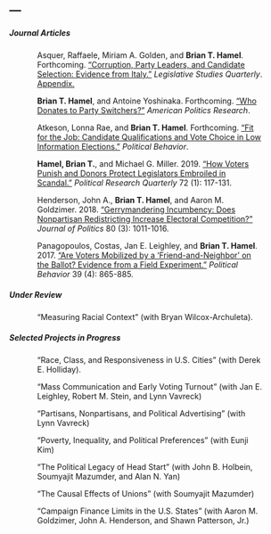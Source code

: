 ---
---

<link rel="stylesheet" href="styles.css" type="text/css">
<link rel="stylesheet" href="site_libs/academicons-1.8.6/css/academicons.css" type="text/css">

##### Journal Articles

<p style="margin-left:50px; margin-right:50px;">
Asquer, Raffaele, Miriam A. Golden, and **Brian T. Hamel**. Forthcoming. ["Corruption, Party Leaders, and Candidate Selection: Evidence from Italy."](files/working/italy_main.pdf) *Legislative Studies Quarterly*. [Appendix.](files/working/italy_appendix.pdf)
</p>

<p style="margin-left:50px; margin-right:50px;">
**Brian T. Hamel**, and Antoine Yoshinaka. Forthcoming. ["Who Donates to Party Switchers?"](https://journals.sagepub.com/doi/full/10.1177/1532673X19858336) *American Politics Research*.
</p>

<p style="margin-left:50px; margin-right:50px;">
Atkeson, Lonna Rae, and **Brian T. Hamel**. Forthcoming. ["Fit for the Job: Candidate Qualifications and Vote Choice in Low Information Elections."](https://link.springer.com/article/10.1007/s11109-018-9486-0) *Political Behavior*.
</p>

<p style="margin-left:50px; margin-right:50px;">
**Hamel, Brian T.**, and Michael G. Miller. 2019. ["How Voters Punish and Donors Protect Legislators Embroiled in Scandal."](https://journals.sagepub.com/doi/full/10.1177/1065912918781044) *Political Research Quarterly* 72 (1): 117-131.
</p>

<p style="margin-left:50px; margin-right:50px;">
Henderson, John A., **Brian T. Hamel**, and Aaron M. Goldzimer. 2018. ["Gerrymandering Incumbency: Does Nonpartisan Redistricting Increase Electoral Competition?"](https://www.journals.uchicago.edu/doi/abs/10.1086/697120) *Journal of Politics* 80 (3): 1011-1016.
</p>

<p style="margin-left:50px; margin-right:50px;">
Panagopoulos, Costas, Jan E. Leighley, and **Brian T. Hamel**. 2017. ["Are Voters Mobilized by a 'Friend-and-Neighbor' on the Ballot? Evidence from a Field Experiment."](https://link.springer.com/article/10.1007/s11109-016-9383-3) *Political Behavior* 39 (4): 865-885.
</p>

##### Under Review

<p style="margin-left:50px; margin-right:50px;">
"Measuring Racial Context" (with Bryan Wilcox-Archuleta). 
</p>

##### Selected Projects in Progress

<p style="margin-left:50px; margin-right:50px;">
"Race, Class, and Responsiveness in U.S. Cities" (with Derek E. Holliday). 
</p>

<p style="margin-left:50px; margin-right:50px;">
"Mass Communication and Early Voting Turnout" (with Jan E. Leighley, Robert M. Stein, and Lynn Vavreck)
</p>

<p style="margin-left:50px; margin-right:50px;">
"Partisans, Nonpartisans, and Political Advertising" (with Lynn Vavreck)
</p>

<p style="margin-left:50px; margin-right:50px;">
"Poverty, Inequality, and Political Preferences" (with Eunji Kim)
</p>

<p style="margin-left:50px; margin-right:50px;">
"The Political Legacy of Head Start" (with John B. Holbein, Soumyajit Mazumder, and Alan N. Yan)
</p>

<p style="margin-left:50px; margin-right:50px;">
"The Causal Effects of Unions" (with Soumyajit Mazumder)
</p>

<p style="margin-left:50px; margin-right:50px;">
"Campaign Finance Limits in the U.S. States" (with Aaron M. Goldzimer, John A. Henderson, and Shawn Patterson, Jr.)
</p>


